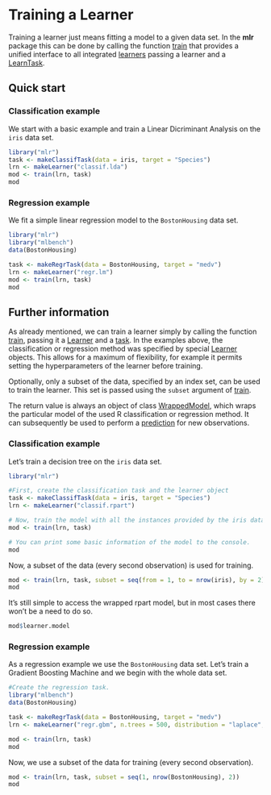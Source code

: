Training a Learner
==================

Training a learner just means fitting a model to a given data set.
In the **mlr** package this can be done by calling the function [train](http://berndbischl.github.io/mlr/train.html) that 
provides a unified interface to all integrated [learners](http://berndbischl.github.io/mlr/learners.html) passing a learner 
and a [LearnTask](http://berndbischl.github.io/mlr/makeLearner.html).


Quick start
-----------

### Classification example

We start with a basic example and train a Linear Dicriminant Analysis on the ``iris`` data set.

```r
library("mlr")
task <- makeClassifTask(data = iris, target = "Species")
lrn <- makeLearner("classif.lda")
mod <- train(lrn, task)
mod
```

### Regression example

We fit a simple linear regression model to the ``BostonHousing`` data set.

```r
library("mlr")
library("mlbench")
data(BostonHousing)

task <- makeRegrTask(data = BostonHousing, target = "medv")
lrn <- makeLearner("regr.lm")
mod <- train(lrn, task)
mod
```

Further information
-------------------

As already mentioned, we can train a learner simply by
calling the function [train](http://berndbischl.github.io/mlr/train.html), passing it a [Learner](http://berndbischl.github.io/mlr/makeLearner.html) and a [task](http://berndbischl.github.io/mlr/SupervisedTask.html). 
In the examples above, the classification or regression method was specified 
by special [Learner](http://berndbischl.github.io/mlr/makeLearner.html) objects. This allows for a maximum of flexibility, for example it permits setting the hyperparameters of the learner before training. 

Optionally, only a subset of the data, specified by an index set, can be used to 
train the learner. This set is passed using the ``subset`` argument of [train](http://berndbischl.github.io/mlr/train.html).

The return value is always an object of class [WrappedModel](http://berndbischl.github.io/mlr/makeWrappedModel.html), which wraps the
particular model of the used R classification or regression method. It
can subsequently be used to perform a [prediction](http://berndbischl.github.io/mlr/predict.WrappedModel.html) for new
observations.


### Classification example

Let's train a decision tree on the ``iris`` data set.

```r
library("mlr")

#First, create the classification task and the learner object
task <- makeClassifTask(data = iris, target = "Species")
lrn <- makeLearner("classif.rpart")

# Now, train the model with all the instances provided by the iris data.
mod <- train(lrn, task)

# You can print some basic information of the model to the console.
mod
```

Now, a subset of the data (every second observation) is used for training.

```r
mod <- train(lrn, task, subset = seq(from = 1, to = nrow(iris), by = 2))
mod
```
  
It's still simple to access the wrapped rpart model, but in most cases there won't be a need to do so.

```r
mod$learner.model
``` 


### Regression example

As a regression example we use the ``BostonHousing`` data set. Let's train a Gradient Boosting Machine and we begin with the whole data set.

```r
#Create the regression task. 
library("mlbench")
data(BostonHousing)

task <- makeRegrTask(data = BostonHousing, target = "medv")
lrn <- makeLearner("regr.gbm", n.trees = 500, distribution = "laplace", interaction.depth = 3)

mod <- train(lrn, task)  
mod
```

Now, we use a subset of the data for training (every second observation).

```r
mod <- train(lrn, task, subset = seq(1, nrow(BostonHousing), 2))
mod
```


